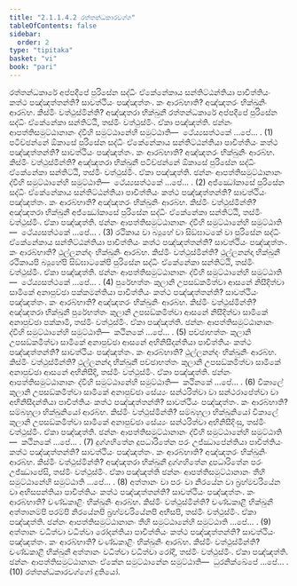 ```yaml
---
title: "2.1.1.4.2 රත්තන්ධකාරවග්ග"
tableOfContents: false
sidebar:
  order: 2
type: "tipitaka"
basket: "vi"
book: "pari"
---
```



<DynamicBreadcrumb />

<Division number="219" book="pari">

<Paragraph number="729" book="pari">
රත්තන්ධකාරේ අප්පදීපේ පුරිසේන සද්ධිං ඒකේනේකාය සන්තිට්ඨන්තියා පාචිත්තියං කත්ථ පඤ්ඤත්තන්ති? සාවත්ථියං පඤ්ඤත්තං. කං ආරබ්භාති? අඤ්ඤතරං භික්ඛුනිං ආරබ්භ. කිස්මිං වත්ථුස්මින්ති? අඤ්ඤතරා භික්ඛුනී රත්තන්ධකාරේ අප්පදීපේ පුරිසේන සද්ධිං ඒකේනේකා සන්තිට්ඨි, තස්මිං වත්ථුස්මිං. ඒකා පඤ්ඤත්ති. ඡන්නං ආපත්තිසමුට්ඨානානං ද්වීහි සමුට්ඨානේහි සමුට්ඨාති—  ථේය්‍යසත්ථකේ …පේ… . (1)
</Paragraph>

<Paragraph number="730" book="pari">
පටිච්ඡන්නේ ඕකාසේ පුරිසේන සද්ධිං ඒකේනේකාය සන්තිට්ඨන්තියා පාචිත්තියං කත්ථ පඤ්ඤත්තන්ති? සාවත්ථියං පඤ්ඤත්තං. කං ආරබ්භාති? අඤ්ඤතරං භික්ඛුනිං ආරබ්භ. කිස්මිං වත්ථුස්මින්ති? අඤ්ඤතරා භික්ඛුනී පටිච්ඡන්නේ ඕකාසේ පුරිසේන සද්ධිං ඒකේනේකා සන්තිට්ඨි, තස්මිං වත්ථුස්මිං. ඒකා පඤ්ඤත්ති. ඡන්නං ආපත්තිසමුට්ඨානානං ද්වීහි සමුට්ඨානේහි සමුට්ඨාති—  ථේය්‍යසත්ථකේ …පේ… . (2)
</Paragraph>

<Paragraph number="731" book="pari">
අජ්ඣෝකාසේ පුරිසේන සද්ධිං ඒකේනේකාය සන්තිට්ඨන්තියා පාචිත්තියං කත්ථ පඤ්ඤත්තන්ති? සාවත්ථියං පඤ්ඤත්තං. කං ආරබ්භාති? අඤ්ඤතරං භික්ඛුනිං ආරබ්භ. කිස්මිං වත්ථුස්මින්ති? අඤ්ඤතරා භික්ඛුනී අජ්ඣෝකාසේ පුරිසේන සද්ධිං ඒකේනේකා සන්තිට්ඨි, තස්මිං වත්ථුස්මිං. ඒකා පඤ්ඤත්ති. ඡන්නං ආපත්තිසමුට්ඨානානං ද්වීහි සමුට්ඨානේහි සමුට්ඨාති—  ථේය්‍යසත්ථකේ …පේ… . (3)
</Paragraph>

<Paragraph number="732" book="pari">
රථිකාය වා බ්‍යූහේ වා සිඞ්ඝාටකේ වා පුරිසේන සද්ධිං ඒකේනේකාය සන්තිට්ඨන්තියා පාචිත්තියං කත්ථ පඤ්ඤත්තන්ති? සාවත්ථියං පඤ්ඤත්තං. කං ආරබ්භාති? ථුල්ලනන්දං භික්ඛුනිං ආරබ්භ. කිස්මිං වත්ථුස්මින්ති? ථුල්ලනන්දා භික්ඛුනී රථිකායපි බ්‍යූහේපි සිඞ්ඝාටකේපි පුරිසේන සද්ධිං ඒකේනේකා සන්තිට්ඨි, තස්මිං වත්ථුස්මිං. ඒකා පඤ්ඤත්ති. ඡන්නං ආපත්තිසමුට්ඨානානං ද්වීහි සමුට්ඨානේහි සමුට්ඨාති—  ථේය්‍යසත්ථකේ …පේ… . (4)
</Paragraph>

<Paragraph number="733" book="pari">
පුරේභත්තං කුලානි උපසඞ්කමිත්වා ආසනේ නිසීදිත්වා සාමිකේ අනාපුච්ඡා පක්කමන්තියා පාචිත්තියං කත්ථ පඤ්ඤත්තන්ති? සාවත්ථියං පඤ්ඤත්තං. කං ආරබ්භාති? අඤ්ඤතරං භික්ඛුනිං ආරබ්භ. කිස්මිං වත්ථුස්මින්ති? අඤ්ඤතරා භික්ඛුනී පුරේභත්තං කුලානි උපසඞ්කමිත්වා ආසනේ නිසීදිත්වා සාමිකේ අනාපුච්ඡා පක්කාමි, තස්මිං වත්ථුස්මිං. ඒකා පඤ්ඤත්ති. ඡන්නං ආපත්තිසමුට්ඨානානං ද්වීහි සමුට්ඨානේහි සමුට්ඨාති—  කථිනකේ …පේ… . (5)
</Paragraph>

<Paragraph number="734" book="pari">
පච්ඡාභත්තං කුලානි උපසඞ්කමිත්වා සාමිකේ අනාපුච්ඡා ආසනේ අභිනිසීදන්තියා පාචිත්තියං කත්ථ පඤ්ඤත්තන්ති? සාවත්ථියං පඤ්ඤත්තං. කං ආරබ්භාති? ථුල්ලනන්දං භික්ඛුනිං ආරබ්භ. කිස්මිං වත්ථුස්මින්ති? ථුල්ලනන්දා භික්ඛුනී පච්ඡාභත්තං කුලානි උපසඞ්කමිත්වා සාමිකේ අනාපුච්ඡා ආසනේ අභිනිසීදි, තස්මිං වත්ථුස්මිං. ඒකා පඤ්ඤත්ති. ඡන්නං ආපත්තිසමුට්ඨානානං ද්වීහි සමුට්ඨානේහි සමුට්ඨාති—  කථිනකේ …පේ… . (6)
</Paragraph>

<Paragraph number="735" book="pari">
විකාලේ කුලානි උපසඞ්කමිත්වා සාමිකේ අනාපුච්ඡා සේය්‍යං සන්ථරිත්වා වා සන්ථරාපේත්වා වා අභිනිසීදන්තියා පාචිත්තියං කත්ථ පඤ්ඤත්තන්ති? සාවත්ථියං පඤ්ඤත්තං. කං ආරබ්භාති? සම්බහුලා භික්ඛුනියෝ ආරබ්භ. කිස්මිං වත්ථුස්මින්ති? සම්බහුලා භික්ඛුනියෝ විකාලේ කුලානි උපසඞ්කමිත්වා සාමිකේ අනාපුච්ඡා සේය්‍යං සන්ථරිත්වා අභිනිසීදිංසු, තස්මිං වත්ථුස්මිං. ඒකා පඤ්ඤත්ති. ඡන්නං ආපත්තිසමුට්ඨානානං ද්වීහි සමුට්ඨානේහි සමුට්ඨාති—  කථිනකේ …පේ… . (7)
</Paragraph>

<Paragraph number="736" book="pari">
දුග්ගහිතේන දූපධාරිතේන පරං උජ්ඣාපේන්තියා පාචිත්තියං කත්ථ පඤ්ඤත්තන්ති? සාවත්ථියං පඤ්ඤත්තං. කං ආරබ්භාති? අඤ්ඤතරං භික්ඛුනිං ආරබ්භ. කිස්මිං වත්ථුස්මින්ති? අඤ්ඤතරා භික්ඛුනී දුග්ගහිතේන දූපධාරිතේන පරං උජ්ඣාපේසි, තස්මිං වත්ථුස්මිං. ඒකා පඤ්ඤත්ති ඡන්නං ආපත්තිසමුට්ඨානානං තීහි සමුට්ඨානේහි සමුට්ඨාති …පේ… . (8)
</Paragraph>

<Paragraph number="737" book="pari">
අත්තානං වා පරං වා නිරයේන වා බ්‍රහ්මචරියේන වා අභිසපන්තියා පාචිත්තියං කත්ථ පඤ්ඤත්තන්ති? සාවත්ථියං පඤ්ඤත්තං. කං ආරබ්භාති? චණ්ඩකාළිං භික්ඛුනිං ආරබ්භ. කිස්මිං වත්ථුස්මින්ති? චණ්ඩකාළී භික්ඛුනී අත්තානම්පි පරම්පි නිරයේනපි බ්‍රහ්මචරියේනපි අභිසපි, තස්මිං වත්ථුස්මිං. ඒකා පඤ්ඤත්ති. ඡන්නං ආපත්තිසමුට්ඨානානං තීහි සමුට්ඨානේහි සමුට්ඨාති …පේ… . (9)
</Paragraph>

<Paragraph number="738" book="pari">
අත්තානං වධිත්වා වධිත්වා රෝදන්තියා පාචිත්තියං කත්ථ පඤ්ඤත්තන්ති? සාවත්ථියං පඤ්ඤත්තං. කං ආරබ්භාති? චණ්ඩකාළිං භික්ඛුනිං ආරබ්භ. කිස්මිං වත්ථුස්මින්ති? චණ්ඩකාළී භික්ඛුනී අත්තානං වධිත්වා වධිත්වා රෝදි, තස්මිං වත්ථුස්මිං. ඒකා පඤ්ඤත්ති. ඡන්නං ආපත්තිසමුට්ඨානානං ඒකේන සමුට්ඨානේන සමුට්ඨාති—  ධුරනික්ඛේපේ …පේ… . (10)

</Paragraph>
</Division>

<Paragraph number="739" type="center" book="pari">
රත්තන්ධකාරවග්ගෝ දුතියෝ.
</Paragraph>